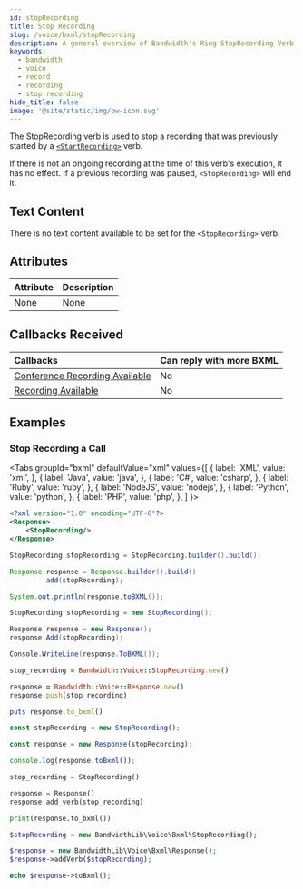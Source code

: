 ```yaml
---
id: stopRecording
title: Stop Recording
slug: /voice/bxml/stopRecording
description: A general overview of Bandwidth's Ring StopRecording Verb
keywords:
  - bandwidth
  - voice
  - record
  - recording
  - stop recording
hide_title: false
image: '@site/static/img/bw-icon.svg'
---
```



The StopRecording verb is used to stop a recording that was previously started by a [`<StartRecording>`](/docs/voice/bxml/startRecording) verb.

If there is not an ongoing recording at the time of this verb's execution, it has no effect.
If a previous recording was paused, `<StopRecording>` will end it.

## Text Content

There is no text content available to be set for the `<StopRecording>` verb.

## Attributes

| Attribute | Description |
|:----------|:------------|
| None      | None        |

## Callbacks Received

| Callbacks                                                         | Can reply with more BXML |
|:------------------------------------------------------------------|:-------------------------|
| [Conference Recording Available](/docs/voice/webhooks/recordingAvailable) | No                    |
| [Recording Available](/docs/voice/webhooks/recordingAvailable)         | No                       |

## Examples

### Stop Recording a Call

<Tabs
  groupId="bxml"
  defaultValue="xml"
  values={[
    { label: 'XML', value: 'xml', },
    { label: 'Java', value: 'java', },
    { label: 'C#', value: 'csharp', },
    { label: 'Ruby', value: 'ruby', },
    { label: 'NodeJS', value: 'nodejs', },
    { label: 'Python', value: 'python', },
    { label: 'PHP', value: 'php', },
  ]
}>
<TabItem value="xml">

```xml
<?xml version="1.0" encoding="UTF-8"?>
<Response>
    <StopRecording/>
</Response>
```

</TabItem>
<TabItem value="java">

```java
StopRecording stopRecording = StopRecording.builder().build();

Response response = Response.builder().build()
        .add(stopRecording);

System.out.println(response.toBXML());
```

</TabItem>
<TabItem value="csharp">

```csharp
StopRecording stopRecording = new StopRecording();

Response response = new Response();
response.Add(stopRecording);

Console.WriteLine(response.ToBXML());
```

</TabItem>
<TabItem value="ruby">

```ruby
stop_recording = Bandwidth::Voice::StopRecording.new()

response = Bandwidth::Voice::Response.new()
response.push(stop_recording)

puts response.to_bxml()
```

</TabItem>
<TabItem value="nodejs">

```js
const stopRecording = new StopRecording();

const response = new Response(stopRecording);

console.log(response.toBxml());
```

</TabItem>
<TabItem value="python">

```python
stop_recording = StopRecording()

response = Response()
response.add_verb(stop_recording)

print(response.to_bxml())
```

</TabItem>
<TabItem value="php">

```php
$stopRecording = new BandwidthLib\Voice\Bxml\StopRecording();

$response = new BandwidthLib\Voice\Bxml\Response();
$response->addVerb($stopRecording);

echo $response->toBxml();
```

</TabItem>
</Tabs>
